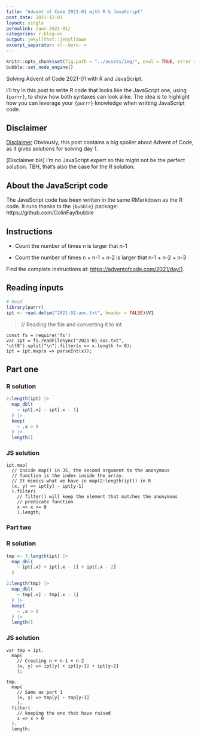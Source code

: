 ```yaml
---
title: "Advent of Code 2021-01 with R & JavaScript"
post_date: 2021-12-01
layout: single
permalink: /aoc-2021-01/
categories: r-blog-en
output: jekyllthat::jekylldown
excerpt_separator: <!--more-->
---
```


```r
knitr::opts_chunk$set(fig.path = "../assets/img/", eval = TRUE, error = TRUE, warning = FALSE)
bubble::set_node_engine()
```

Solving Advent of Code 2021-01 with R and JavaScript. 

I'll try in this post to write R code that looks like the JavaScript one, using `{purrr}`, to show how both syntaxes can look alike.
The idea is to highlight how you can leverage your `{purrr}` knowledge when writting JavaScript code.

## Disclaimer

[Disclaimer] Obviously, this post contains a big spoiler about Advent of Code, as it gives solutions for solving day 1.

[Disclaimer bis] I'm no JavaScript expert so this might not be the perfect solution. TBH, that's also the case for the R solution. 

## About the JavaScript code

The JavaScript code has been written in the same RMarkdown as the R code. It runs thanks to the `{bubble}` package: https://github.com/ColinFay/bubble

## Instructions

+ Count the number of times n is larger that n-1

+ Count the number of times n + n-1 + n-2 is larger that n-1 + n-2 + n-3

Find the complete instructions at: <https://adventofcode.com/2021/day/1>. 

## Reading inputs

```r
# Read
library(purrr)
ipt <- read.delim("2021-01-aoc.txt", header = FALSE)$V1
```

> // Reading the file and converting it to int

```node
const fs = require('fs')
var ipt = fs.readFileSync("2021-01-aoc.txt", 'utf8').split("\n").filter(x => x.length != 0);
ipt = ipt.map(x => parseInt(x));
```

## Part one 

### R solution

```r
2:length(ipt) |>
  map_dbl(
    ~ ipt[.x] - ipt[.x - 1]
  ) |>
  keep(
    ~ .x > 0
  ) |>
  length()
```

### JS solution

```node
ipt.map( 
  // inside map() in JS, the second argument to the anonymous
  // function is the index inside the array. 
  // It mimics what we have in map(2:length(ipt)) in R 
  (x, y) => ipt[y] - ipt[y-1] 
  ).filter(
    // filter() will keep the element that matches the anonymous
    // predicate function
    x => x >= 0
    ).length;
```


### Part two 

### R solution

```r
tmp <- 3:length(ipt) |>
  map_dbl(
    ~ ipt[.x] + ipt[.x - 1] + ipt[.x - 2]
  )

2:length(tmp) |>
  map_dbl(
    ~ tmp[.x] - tmp[.x - 1]
  ) |>
  keep(
    ~ .x > 0
  ) |>
  length()
```

### JS solution

```node
var tmp = ipt.
  map( 
    // Creating n + n-1 + n-2
    (x, y) => ipt[y] + ipt[y-1] + ipt[y-2]
    );

tmp.
  map( 
    // Same as part 1
    (x, y) => tmp[y] - tmp[y-1] 
    ).
  filter(
    // keeping the one that have raised
    x => x > 0
  ).
  length;
```
